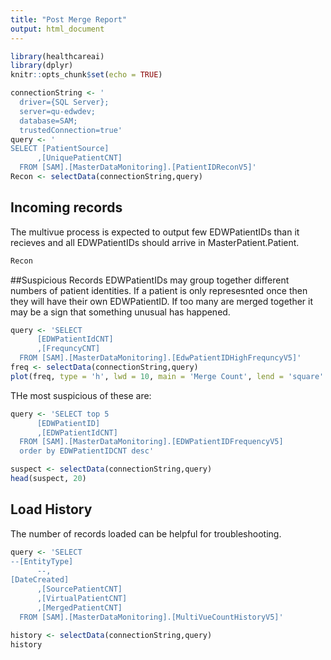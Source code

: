 ```yaml
---
title: "Post Merge Report"
output: html_document
---
```



```r
library(healthcareai)
library(dplyr)
knitr::opts_chunk$set(echo = TRUE)

connectionString <- '
  driver={SQL Server};
  server=qu-edwdev;
  database=SAM;
  trustedConnection=true'
query <- '
SELECT [PatientSource]
      ,[UniquePatientCNT]
  FROM [SAM].[MasterDataMonitoring].[PatientIDReconV5]'
Recon <- selectData(connectionString,query)
```
## Incoming records
The multivue process is expected to output few EDWPatientIDs than it recieves and all EDWPatientIDs should arrive in MasterPatient.Patient. 
```r
Recon
```
##Suspicious Records
EDWPatientIDs may group together different numbers of patient identities.  If a patient is only represesnted once then they will have their own EDWPatientID.  If too many are merged together it may be a sign that something unusual has happened.
```r
query <- 'SELECT 
      [EDWPatientIdCNT]
      ,[FrequncyCNT]
  FROM [SAM].[MasterDataMonitoring].[EdwPatientIDHighFrequncyV5]'
freq <- selectData(connectionString,query) 
plot(freq, type = 'h', lwd = 10, main = 'Merge Count', lend = 'square' , log= 'y')
```

THe most suspicious of these are:

```r

query <- 'SELECT top 5
      [EDWPatientID]
      ,[EDWPatientIdCNT]
  FROM [SAM].[MasterDataMonitoring].[EDWPatientIDFrequencyV5]
  order by EDWPatientIDCNT desc'

suspect <- selectData(connectionString,query) 
head(suspect, 20)
```

## Load History
The number of records loaded can be helpful for troubleshooting.

```r
query <- 'SELECT  
--[EntityType]
      --,
[DateCreated]
      ,[SourcePatientCNT]
      ,[VirtualPatientCNT]
      ,[MergedPatientCNT]
  FROM [SAM].[MasterDataMonitoring].[MultiVueCountHistoryV5]'

history <- selectData(connectionString,query) 
history
```
